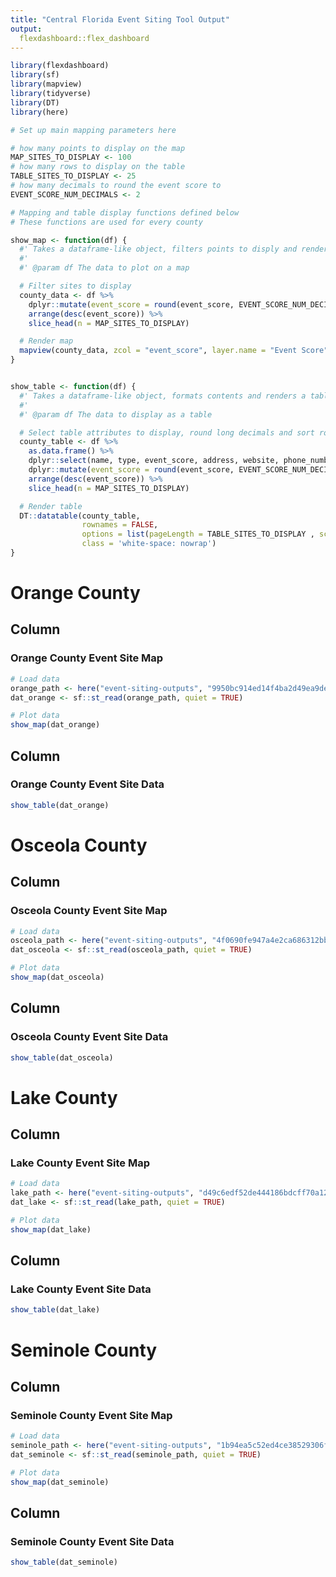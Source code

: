 ```yaml
---
title: "Central Florida Event Siting Tool Output"
output:
  flexdashboard::flex_dashboard
---
```


```r
library(flexdashboard)
library(sf)
library(mapview)
library(tidyverse)
library(DT)
library(here)
```

```r
# Set up main mapping parameters here

# how many points to display on the map
MAP_SITES_TO_DISPLAY <- 100
# how many rows to display on the table
TABLE_SITES_TO_DISPLAY <- 25
# how many decimals to round the event score to
EVENT_SCORE_NUM_DECIMALS <- 2
```

```r
# Mapping and table display functions defined below
# These functions are used for every county

show_map <- function(df) {
  #' Takes a dataframe-like object, filters points to disply and renders a map
  #'
  #' @param df The data to plot on a map

  # Filter sites to display
  county_data <- df %>%
    dplyr::mutate(event_score = round(event_score, EVENT_SCORE_NUM_DECIMALS)) %>%
    arrange(desc(event_score)) %>% 
    slice_head(n = MAP_SITES_TO_DISPLAY)

  # Render map
  mapview(county_data, zcol = "event_score", layer.name = "Event Score")
}


show_table <- function(df) {
  #' Takes a dataframe-like object, formats contents and renders a table
  #'
  #' @param df The data to display as a table

  # Select table attributes to display, round long decimals and sort rows
  county_table <- df %>%
    as.data.frame() %>%
    dplyr::select(name, type, event_score, address, website, phone_number) %>%
    dplyr::mutate(event_score = round(event_score, EVENT_SCORE_NUM_DECIMALS)) %>%
    arrange(desc(event_score)) %>% 
    slice_head(n = MAP_SITES_TO_DISPLAY)

  # Render table
  DT::datatable(county_table,
                rownames = FALSE,
                options = list(pageLength = TABLE_SITES_TO_DISPLAY , scrollX = TRUE),
                class = 'white-space: nowrap')
}
```


Orange County
=====================================

Column {data-width=500}
-------------------------------------

### Orange County Event Site Map

```r
# Load data
orange_path <- here("event-siting-outputs", "9950bc914ed14f4ba2d49ea9de66b7ca-Orange County", "potential_event_sites.geojson")
dat_orange <- sf::st_read(orange_path, quiet = TRUE)

# Plot data
show_map(dat_orange)
```

Column {data-width=500}
-------------------------------------

### Orange County Event Site Data

```r
show_table(dat_orange)
```


Osceola County
=====================================

Column {data-width=500}
-------------------------------------

### Osceola County Event Site Map

```r
# Load data
osceola_path <- here("event-siting-outputs", "4f0690fe947a4e2ca686312bbb295655-Osceola County", "potential_event_sites.geojson")
dat_osceola <- sf::st_read(osceola_path, quiet = TRUE)

# Plot data
show_map(dat_osceola)
```

Column {data-width=500}
-------------------------------------

### Osceola County Event Site Data

```r
show_table(dat_osceola)
```


Lake County
=====================================

Column {data-width=500}
-------------------------------------

### Lake County Event Site Map

```r
# Load data
lake_path <- here("event-siting-outputs", "d49c6edf52de444186bdcff70a123fb6-Lake County", "potential_event_sites.geojson")
dat_lake <- sf::st_read(lake_path, quiet = TRUE)

# Plot data
show_map(dat_lake)
```

Column {data-width=500}
-------------------------------------

### Lake County Event Site Data

```r
show_table(dat_lake)
```


Seminole County
=====================================

Column {data-width=500}
-------------------------------------

### Seminole County Event Site Map

```r
# Load data
seminole_path <- here("event-siting-outputs", "1b94ea5c52ed4ce38529306f3706cead-Seminole County", "potential_event_sites.geojson")
dat_seminole <- sf::st_read(seminole_path, quiet = TRUE)

# Plot data
show_map(dat_seminole)
```

Column {data-width=500}
-------------------------------------

### Seminole County Event Site Data

```r
show_table(dat_seminole)
```
